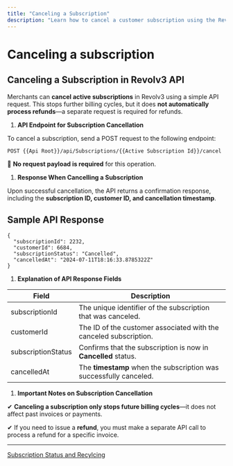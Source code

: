 ```yaml
---
title: "Canceling a Subscription"
description: "Learn how to cancel a customer subscription using the Revolv3 API, including options for immediate and end-of-cycle cancellations."
---
```


# Canceling a subscription
## Canceling a Subscription in Revolv3 API
Merchants can **cancel active subscriptions** in Revolv3 using a simple API request. This stops further billing cycles, but it does **not automatically process refunds**—a separate request is required for refunds.

1. **API Endpoint for Subscription Cancellation**

To cancel a subscription, send a POST request to the following endpoint:

```
POST {{Api Root}}/api/Subscriptions/{{Active Subscription Id}}/cancel
```

📌 **No request payload is required** for this operation.

1. **Response When Cancelling a Subscription**

Upon successful cancellation, the API returns a confirmation response, including the **subscription ID, customer ID, and cancellation timestamp**.
## Sample API Response
```
{
  "subscriptionId": 2232,
  "customerId": 6684,
  "subscriptionStatus": "Cancelled",
  "cancelledAt": "2024-07-11T18:16:33.8785322Z"
}
```

1. **Explanation of API Response Fields**

| **Field**          | **Description**                                                    |
| ------------------ | ------------------------------------------------------------------ |
| subscriptionId     | The unique identifier of the subscription that was canceled.       |
| customerId         | The ID of the customer associated with the canceled subscription.  |
| subscriptionStatus | Confirms that the subscription is now in **Cancelled** status.     |
| cancelledAt        | The **timestamp** when the subscription was successfully canceled. |

1. **Important Notes on Subscription Cancellation**

✔ **Canceling a subscription only stops future billing cycles**—it does not affect past invoices or payments.

✔ If you need to issue a **refund**, you must make a separate API call to process a refund for a specific invoice.

***

[Subscription Status and Recylcing](/docs/subscription-status-and-recylcing)
